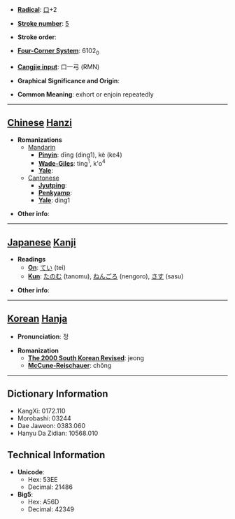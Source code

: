 * '''[[Wiktionary:Chinese radical index| Radical]]''': [[Wiktionary:Chinese radical index 口|口]]+2

* '''[[Wiktionary:Chinese total strokes index|Stroke number]]''': [[Wiktionary:Chinese total strokes index 5|5]]

* '''Stroke order''': 

* '''[[Wiktionary:Chinese four corner index|Four-Corner System]]''': 6102<sub>0</sub>

* '''[[Wiktionary:Chinese Cangjie index|Cangjie input]]''': 口一弓 (RMN)

* '''Graphical Significance and Origin''': 

* '''Common Meaning''': exhort or enjoin repeatedly

----

== [[Chinese]] [[Hanzi]] ==

* '''Romanizations'''
** [[Mandarin]]
*** '''[[Pinyin]]''': dīng (ding1), kè (ke4)
*** '''[[Wade-Giles]]''': ting<sup>1</sup>, k'o<sup>4</sup>
*** '''[[Yale]]''': 
**[[Cantonese]]
***'''[[Jyutping]]''':
***'''[[Penkyamp]]''': 
***'''[[Yale]]''': ding1

* '''Other info''': 

----

== [[Japanese]] [[Kanji]] ==

* '''Readings'''
** '''[[On]]''': [[てい]] (tei)
** '''[[Kun]]''': [[たのむ]] (tanomu), [[ねんごろ]] (nengoro), [[さす]] (sasu)

* '''Other info''':  

----

== [[Korean]] [[Hanja]] ==

* '''Pronunciation''': 정

* '''Romanization'''
** '''[[The 2000 South Korean Revised Romanization|The 2000 South Korean Revised]]''': jeong
** '''[[McCune-Reischauer]]''': chŏng

----

== Dictionary Information ==

* KangXi: 0172.110
* Morobashi: 03244
* Dae Jaweon: 0383.060
* Hanyu Da Zidian: 10568.010

== Technical Information ==

* '''Unicode''':
** Hex: 53EE
** Decimal: 21486
* '''Big5''':
** Hex: A56D
** Decimal: 42349
